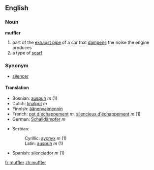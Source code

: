 ==English==

===Noun===
'''muffler'''
# part of the [[exhaust pipe]] of a car that [[dampen]]s the noise the engine produces
# a type of [[scarf]]

===Synonym===
*[[silencer]]

====Translation====
{{top}}
*Bosnian: [[auspuh]] ''m'' (1)
*Dutch: [[knalpot]] ''m''
*Finnish: [[äänenvaimennin]]
*French: [[pot d'échappement]] ''m'', [[silencieux d'échappement]] ''m'' (1)
*German: [[Schalldämpfer]] ''m''
{{mid}}
*Serbian:
*:Cyrillic: [[ауспух]] ''m'' (1)
*:Latin: [[auspuh]] ''m'' (1)
*Spanish: [[silenciador]] ''m'' (1)
{{bottom}}

[[fr:muffler]]
[[zh:muffler]]